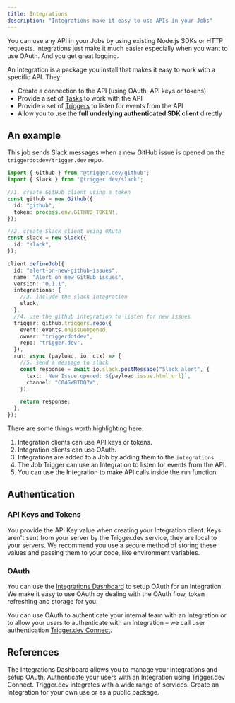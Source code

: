 ```yaml
---
title: Integrations
description: "Integrations make it easy to use APIs in your Jobs"
---
```


<Note>
  You can use any API in your Jobs by using existing Node.js SDKs or HTTP requests. Integrations
  just make it much easier especially when you want to use OAuth. And you get great logging.
</Note>

An Integration is a package you install that makes it easy to work with a specific API. They:

- Create a connection to the API (using OAuth, API keys or tokens)
- Provide a set of [Tasks](/documentation/concepts/tasks) to work with the API
- Provide a set of [Triggers](/documentation/concepts/triggers) to listen for events from the API
- Allow you to use the **full underlying authenticated SDK client** directly

## An example

This job sends Slack messages when a new GitHub issue is opened on the `triggerdotdev/trigger.dev` repo.

```ts
import { Github } from "@trigger.dev/github";
import { Slack } from "@trigger.dev/slack";

//1. create GitHub client using a token
const github = new Github({
  id: "github",
  token: process.env.GITHUB_TOKEN!,
});

//2. create Slack client using OAuth
const slack = new Slack({
  id: "slack",
});

client.defineJob({
  id: "alert-on-new-github-issues",
  name: "Alert on new GitHub issues",
  version: "0.1.1",
  integrations: {
    //3. include the slack integration
    slack,
  },
  //4. use the github integration to listen for new issues
  trigger: github.triggers.repo({
    event: events.onIssueOpened,
    owner: "triggerdotdev",
    repo: "trigger.dev",
  }),
  run: async (payload, io, ctx) => {
    //5. send a message to slack
    const response = await io.slack.postMessage("Slack alert", {
      text: `New Issue opened: ${payload.issue.html_url}`,
      channel: "C04GWBTDQ7W",
    });

    return response;
  },
});
```

There are some things worth highlighting here:

1. Integration clients can use API keys or tokens.
2. Integration clients can use OAuth.
3. Integrations are added to a Job by adding them to the `integrations`.
4. The Job Trigger can use an Integration to listen for events from the API.
5. You can use the Integration to make API calls inside the `run` function.

## Authentication

### API Keys and Tokens

You provide the API Key value when creating your Integration client. Keys aren't sent from your server by the Trigger.dev service, they are local to your servers. We recommend you use a secure method of storing these values and passing them to your code, like environment variables.

### OAuth

You can use the [Integrations Dashboard](/documentation/guides/using-integrations) to setup OAuth for an Integration. We make it easy to use OAuth by dealing with the OAuth flow, token refreshing and storage for you.

You can use OAuth to authenticate your internal team with an Integration or to allow your users to authenticate with an Integration – we call user authentication [Trigger.dev Connect](/documentation/guides/connect).

## References

<CardGroup>
  <Card title="Integrations Dashboard" icon="sidebar" href="documentation/guides/integrations">
    The Integrations Dashboard allows you to manage your Integrations and setup OAuth.
  </Card>
  <Card title="Trigger.dev Connect" icon="user-plus" href="/documentation/concepts/connect">
    Authenticate your users with an Integration using Trigger.dev Connect.
  </Card>
  <Card title="View Integrations" icon="grid-2" href="/integrations">
    Trigger.dev integrates with a wide range of services.
  </Card>
  <Card title="Create an Integration" icon="square-plus" href="/integrations/create">
    Create an Integration for your own use or as a public package.
  </Card>
</CardGroup>
